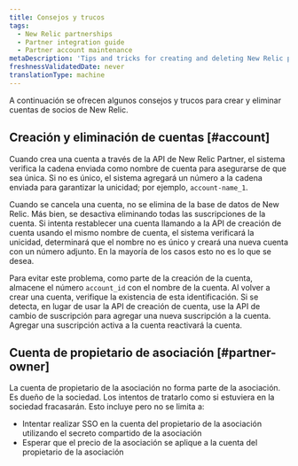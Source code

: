 ```yaml
---
title: Consejos y trucos
tags:
  - New Relic partnerships
  - Partner integration guide
  - Partner account maintenance
metaDescription: 'Tips and tricks for creating and deleting New Relic partner accounts, including the partnership owner account.'
freshnessValidatedDate: never
translationType: machine
---
```


A continuación se ofrecen algunos consejos y trucos para crear y eliminar cuentas de socios de New Relic.

## Creación y eliminación de cuentas [#account]

Cuando crea una cuenta a través de la API de New Relic Partner, el sistema verifica la cadena enviada como nombre de cuenta para asegurarse de que sea única. Si no es único, el sistema agregará un número a la cadena enviada para garantizar la unicidad; por ejemplo, `account-name_1`.

Cuando se cancela una cuenta, no se elimina de la base de datos de New Relic. Más bien, se desactiva eliminando todas las suscripciones de la cuenta. Si intenta restablecer una cuenta llamando a la API de creación de cuenta usando el mismo nombre de cuenta, el sistema verificará la unicidad, determinará que el nombre no es único y creará una nueva cuenta con un número adjunto. En la mayoría de los casos esto no es lo que se desea.

Para evitar este problema, como parte de la creación de la cuenta, almacene el número `account_id` con el nombre de la cuenta. Al volver a crear una cuenta, verifique la existencia de esta identificación. Si se detecta, en lugar de usar la API de creación de cuenta, use la API de cambio de suscripción para agregar una nueva suscripción a la cuenta. Agregar una suscripción activa a la cuenta reactivará la cuenta.

## Cuenta de propietario de asociación [#partner-owner]

La cuenta de propietario de la asociación no forma parte de la asociación. Es dueño de la sociedad. Los intentos de tratarlo como si estuviera en la sociedad fracasarán. Esto incluye pero no se limita a:

* Intentar realizar SSO en la cuenta del propietario de la asociación utilizando el secreto compartido de la asociación
* Esperar que el precio de la asociación se aplique a la cuenta del propietario de la asociación